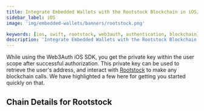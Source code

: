 ```yaml
---
title: Integrate Embedded Wallets with the Rootstock Blockchain in iOS/Swift Applications
sidebar_label: iOS
image: 'img/embedded-wallets/banners/rootstock.png'

keywords: [ios, swift, rootstock, web3auth, authentication, blockchain]
description: 'Integrate Embedded Wallets with the Rootstock Blockchain in iOS/Swift Applications | Embedded Wallets'
---
```



While using the Web3Auth iOS SDK, you get the private key within the user scope after successful authorization. This private key can be used to retrieve the user's address, and interact with [Rootstock](https://ethereum.org/) to make any blockchain calls. We have highlighted a few here for getting you started quickly on that.

## Chain Details for Rootstock

<ChainDetailsRootstock />

<EVMInteraction />

